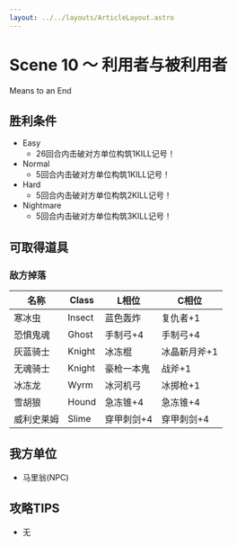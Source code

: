 ```yaml
---
layout: ../../layouts/ArticleLayout.astro
---
```

# Scene 10 ～ 利用者与被利用者

Means to an End

## 胜利条件 

- Easy
  - 26回合内击破对方单位构筑1KILL记号！
- Normal
  - 5回合内击破对方单位构筑1KILL记号！
- Hard
  - 5回合内击破对方单位构筑2KILL记号！
- Nightmare
  - 5回合内击破对方单位构筑3KILL记号！

## 可取得道具 

### 敌方掉落

|名称|Class|L相位|C相位|
|---|---|---|---|
|寒冰虫|Insect|蓝色轰炸|复仇者+1|
|恐惧鬼魂|Ghost|手制弓+4|手制弓+4|
|灰蓝骑士|Knight|冰冻棍|冰晶新月斧+1|
|无魂骑士|Knight|豪枪一本鬼|战斧+1|
|冰冻龙|Wyrm|冰河机弓|冰掷枪+1|
|雪胡狼|Hound|急冻锥+4|急冻锥+4|
|威利史莱姆|Slime|穿甲刺剑+4|穿甲刺剑+4|

## 我方单位 

- 马里翁(NPC)

## 攻略TIPS 

- 无